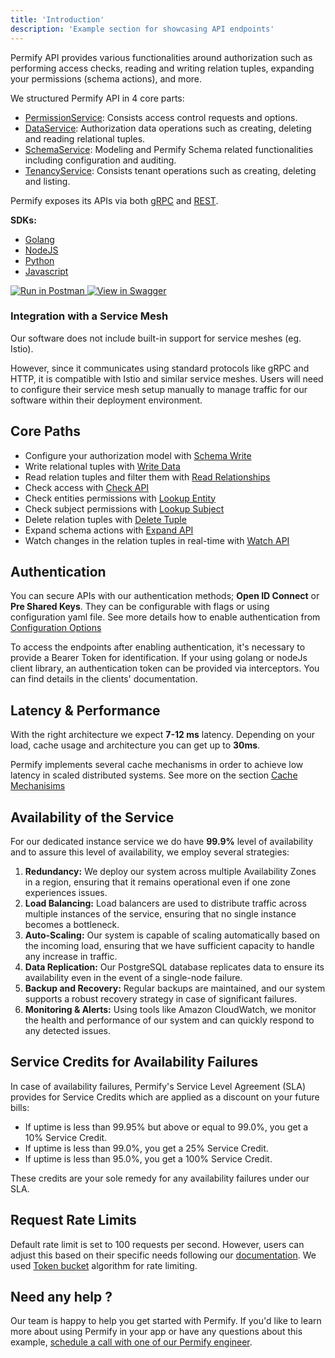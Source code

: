 ```yaml
---
title: 'Introduction'
description: 'Example section for showcasing API endpoints'
---
```


Permify API provides various functionalities around authorization such as performing access checks, reading and writing relation tuples, expanding your permissions (schema actions), and more.

We structured Permify API in 4 core parts:

- [PermissionService]: Consists access control requests and options.
- [DataService]: Authorization data operations such as creating, deleting and reading relational tuples.
- [SchemaService]: Modeling and Permify Schema related functionalities including configuration and auditing.
- [TenancyService]: Consists tenant operations such as creating, deleting and listing.

Permify exposes its APIs via both [gRPC](https://buf.build/permifyco/permify/docs/main:base.v1) and [REST](https://restfulapi.net/).

[PermissionService]: ./permission/check-api
[DataService]: ./data/write-data
[SchemaService]: ./schema/write-schema
[TenancyService]: ./tenancy/create-tenant

**SDKs:**

- [Golang](https://github.com/Permify/permify-go)
- [NodeJS](https://github.com/Permify/permify-node)
- [Python](https://github.com/Permify/permify-python)
- [Javascript](https://github.com/Permify/permify-javascript)

<div style={{ display: "flex", alignItems: "center" }}>
  <a
    style={{ borderBottom: "none", textDecoration: "none" }}
    href="https://www.postman.com/permify-dev/workspace/permify/collection"
  >
    <img
      src="https://run.pstmn.io/button.svg"
      alt="Run in Postman"
      style={{ marginRight: "10px", pointerEvents: "none" }}
    />
  </a>
  <a
    style={{ borderBottom: "none", textDecoration: "none" }}
    href="https://permify.github.io/permify-swagger/"
  >
    <img
      src="http://jessemillar.github.io/view-in-swagger-button/button.svg"
      alt="View in Swagger"
      style={{ pointerEvents: "none" }}
    />
  </a>
</div>

<Note>
<h3>Integration with a Service Mesh</h3>

Our software does not include built-in support for service meshes (eg. Istio).

However, since it communicates using standard protocols like gRPC and HTTP, it is compatible with Istio and similar service meshes. Users will need to configure their service mesh setup manually to manage traffic for our software within their deployment environment.

</Note>

## Core Paths

- Configure your authorization model with [Schema Write](./schema/write-schema)
- Write relational tuples with [Write Data](./data/write-data)
- Read relation tuples and filter them with [Read Relationships](./data/read-relationships)
- Check access with [Check API](./permission/check-api)
- Check entities permissions with [Lookup Entity](./permission/lookup-entity)
- Check subject permissions with [Lookup Subject](./permission/lookup-subject)
- Delete relation tuples with [Delete Tuple](./data/delete-data)
- Expand schema actions with [Expand API](./permission/expand-api)
- Watch changes in the relation tuples in real-time with [Watch API](./watch/watch-changes)

## Authentication

You can secure APIs with our authentication methods; **Open ID Connect** or **Pre Shared Keys**. They can be configurable with flags or using configuration yaml file. See more details how to enable authentication from [Configuration Options](../../setting-up/configuration)

To access the endpoints after enabling authentication, it's necessary to provide a Bearer Token for identification. If your using golang or nodeJs client library, an authentication token can be provided via interceptors. You can find details in the clients' documentation.

## Latency & Performance

With the right architecture we expect **7-12 ms** latency. Depending on your load, cache usage and architecture you can get up to **30ms**.

Permify implements several cache mechanisms in order to achieve low latency in scaled distributed systems. See more on the section [Cache Mechanisims](../../operations/cache)

## Availability of the Service

For our dedicated instance service we do have **99.9%** level of availability and to assure this level of availability, we employ several strategies:

1. **Redundancy:** We deploy our system across multiple Availability Zones in a region, ensuring that it remains operational even if one zone experiences issues.
2. **Load Balancing:** Load balancers are used to distribute traffic across multiple instances of the service, ensuring that no single instance becomes a bottleneck.
3. **Auto-Scaling:** Our system is capable of scaling automatically based on the incoming load, ensuring that we have sufficient capacity to handle any increase in traffic.
4. **Data Replication:** Our PostgreSQL database replicates data to ensure its availability even in the event of a single-node failure.
5. **Backup and Recovery:** Regular backups are maintained, and our system supports a robust recovery strategy in case of significant failures.
6. **Monitoring & Alerts:** Using tools like Amazon CloudWatch, we monitor the health and performance of our system and can quickly respond to any detected issues.

## Service Credits for Availability Failures

In case of availability failures, Permify's Service Level Agreement (SLA) provides for Service Credits which are applied as a discount on your future bills:

- If uptime is less than 99.95% but above or equal to 99.0%, you get a 10% Service Credit.
- If uptime is less than 99.0%, you get a 25% Service Credit.
- If uptime is less than 95.0%, you get a 100% Service Credit.

These credits are your sole remedy for any availability failures under our SLA.

## Request Rate Limits

Default rate limit is set to 100 requests per second. However, users can adjust this based on their specific needs following our [documentation](https://docs.permify.co/docs/reference/configuration). We used [Token bucket](https://en.wikipedia.org/wiki/Token_bucket) algorithm for rate limiting.

## Need any help ?

Our team is happy to help you get started with Permify. If you'd like to learn more about using Permify in your app or have any questions about this example, [schedule a call with one of our Permify engineer](https://calendly.com/d/cj79-kyf-b4z).

